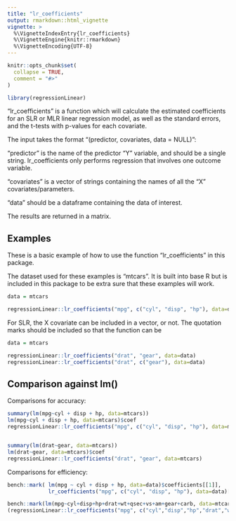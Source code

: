 ```yaml
---
title: "lr_coefficients"
output: rmarkdown::html_vignette
vignette: >
  %\VignetteIndexEntry{lr_coefficients}
  %\VignetteEngine{knitr::rmarkdown}
  %\VignetteEncoding{UTF-8}
---
```


```r
knitr::opts_chunk$set(
  collapse = TRUE,
  comment = "#>"
)
```
```r
library(regressionLinear)
```

"lr_coefficients" is a function which will calculate the estimated coefficients for an SLR or MLR linear regression model, as well as the standard errors, and the t-tests with p-values for each covariate.

The input takes the format "(predictor, covariates, data = NULL)":

"predictor" is the name of the predictor "Y" variable, and should be a single string. lr_coefficients only performs regression that involves one outcome variable. 

"covariates" is a vector of strings containing the names of all the "X" covariates/parameters.

"data" should be a dataframe containing the data of interest.

The results are returned in a matrix.


## Examples

These is a basic example of how to use the function "lr_coefficients" in this package.

The dataset used for these examples is "mtcars".
It is built into base R but is included in this package to be extra sure that these examples will work.

```r

data = mtcars

regressionLinear::lr_coefficients("mpg", c("cyl", "disp", "hp"), data=data)

```

For SLR, the X covariate can be included in a vector, or not. The quotation marks should be included so that the function can be

```r

data = mtcars

regressionLinear::lr_coefficients("drat", "gear", data=data)
regressionLinear::lr_coefficients("drat", c("gear"), data=data)

```

## Comparison against lm()

Comparisons for accuracy:

```r

summary(lm(mpg~cyl + disp + hp, data=mtcars))
lm(mpg~cyl + disp + hp, data=mtcars)$coef
regressionLinear::lr_coefficients("mpg", c("cyl", "disp", "hp"), data=mtcars)


summary(lm(drat~gear, data=mtcars))
lm(drat~gear, data=mtcars)$coef
regressionLinear::lr_coefficients("drat", "gear", data=mtcars)

```

Comparisons for efficiency:

```r

bench::mark( lm(mpg ~ cyl + disp + hp, data=data)$coefficients[[1]],  
             lr_coefficients("mpg", c("cyl", "disp", "hp"), data=data)[[1,1]] )

bench::mark(lm(mpg~cyl+disp+hp+drat+wt+qsec+vs+am+gear+carb, data=mtcars)$coefficients[[1]],
(regressionLinear::lr_coefficients("mpg", c("cyl","disp","hp","drat","wt","qsec","vs","am","gear","carb"), data=mtcars)[[1,1]]) )

```
